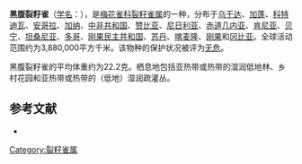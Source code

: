 {{noteTA
|G1=unit
}}
{{Speciesbox
| name = 黑腹裂籽雀
| image = 
| status = LC | status_system = IUCN3.1
| genus = Pyrenestes
| species = ostrinus
| authority = [[路易·让·皮埃尔·维埃约|Vieillot]], 1805
}}

'''黑腹裂籽雀'''（[[学名|学名]]：{{lang|la|''Pyrenestes ostrinus''}}），是[[梅花雀科|梅花雀科]][[裂籽雀属|裂籽雀属]]的一种，分布于[[乌干达|乌干达]]、[[加蓬|加蓬]]、[[科特迪瓦|科特迪瓦]]、[[安哥拉|安哥拉]]、[[加纳|加纳]]、[[中非共和国|中非共和国]]、[[赞比亚|赞比亚]]、[[尼日利亚|尼日利亚]]、[[赤道几内亚|赤道几内亚]]、[[肯尼亚|肯尼亚]]、[[贝宁|贝宁]]、[[坦桑尼亚|坦桑尼亚]]、[[多哥|多哥]]、[[刚果民主共和国|刚果民主共和国]]、[[苏丹|苏丹]]、[[喀麦隆|喀麦隆]]、[[刚果|刚果]]和[[冈比亚|冈比亚]]。全球活动范围约为3,880,000平方千米。该物种的保护状况被评为[[无危|无危]]。

黑腹裂籽雀的平均体重约为22.2克。栖息地包括亚热带或热带的湿润低地林、乡村花园和亚热带或热带的（低地）湿润疏灌丛。

== 参考文献 ==
*{{cite web|url=http://www.birdlife.org/datazone/speciesfactsheet.php?id=8618&m=0|title=Pyrenestes ostrinus|publisher=BirdLife|accessdate=2011-06-27}}
{{Taxonbar|from=Q854633}}

[[Category:裂籽雀属|Category:裂籽雀属]]